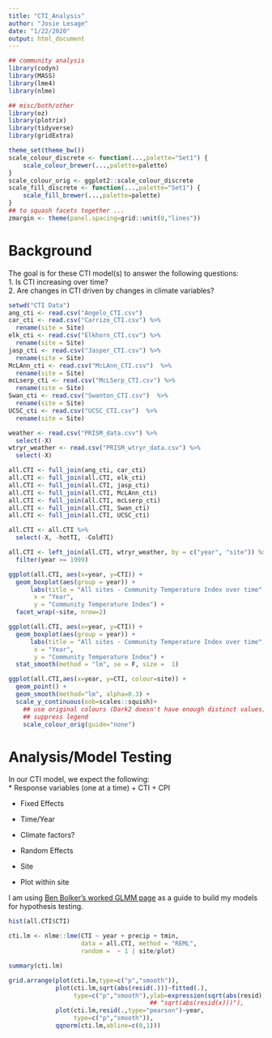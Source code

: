 ```yaml
---
title: "CTI_Analysis"
author: "Josie Lesage"
date: "1/22/2020"
output: html_document
---
```


```r
## community analysis
library(codyn)
library(MASS)
library(lme4)
library(nlme)

## misc/both/other
library(oz)
library(plotrix)
library(tidyverse)
library(gridExtra) 

```

```r
theme_set(theme_bw())
scale_colour_discrete <- function(...,palette="Set1") {
    scale_colour_brewer(...,palette=palette)
}
scale_colour_orig <- ggplot2::scale_colour_discrete
scale_fill_discrete <- function(...,palette="Set1") {
    scale_fill_brewer(...,palette=palette)
}
## to squash facets together ...
zmargin <- theme(panel.spacing=grid::unit(0,"lines"))
```


# Background

The goal is for these CTI model(s) to answer the following questions:  
1. Is CTI increasing over time?  
2. Are changes in CTI driven by changes in climate variables?  


```r
setwd("CTI Data")
ang_cti <- read.csv("Angelo_CTI.csv")
car_cti <- read.csv("Carrizo_CTI.csv") %>%
  rename(site = Site)
elk_cti <- read.csv("Elkhorn_CTI.csv") %>%
  rename(site = Site)
jasp_cti <- read.csv("Jasper_CTI.csv") %>%
  rename(site = Site)
McLAnn_cti <- read.csv("McLAnn_CTI.csv")  %>%
  rename(site = Site)
mcLserp_cti <- read.csv("McLSerp_CTI.csv") %>%
  rename(site = Site)
Swan_cti <- read.csv("Swanton_CTI.csv")  %>%
  rename(site = Site)
UCSC_cti <- read.csv("UCSC_CTI.csv")  %>%
  rename(site = Site)
```

```r
weather <- read.csv("PRISM_data.csv") %>%
  select(-X)
wtryr_weather <- read.csv("PRISM_wtryr_data.csv") %>%
  select(-X)
```

```r
all.CTI <- full_join(ang_cti, car_cti)
all.CTI <- full_join(all.CTI, elk_cti)
all.CTI <- full_join(all.CTI, jasp_cti)
all.CTI <- full_join(all.CTI, McLAnn_cti)
all.CTI <- full_join(all.CTI, mcLserp_cti)
all.CTI <- full_join(all.CTI, Swan_cti)
all.CTI <- full_join(all.CTI, UCSC_cti)

all.CTI <- all.CTI %>%
  select(-X, -hotTI, -ColdTI)

all.CTI <- left_join(all.CTI, wtryr_weather, by = c("year", "site")) %>%
  filter(year >= 1999)
```



```r
ggplot(all.CTI, aes(x=year, y=CTI)) +
  geom_boxplot(aes(group = year)) +
      labs(title = "All sites - Community Temperature Index over time",
       x = "Year",
       y = "Community Temperature Index") +
  facet_wrap(~site, nrow=2) 

ggplot(all.CTI, aes(x=year, y=CTI)) +
  geom_boxplot(aes(group = year)) +
      labs(title = "All sites - Community Temperature Index over time",
       x = "Year",
       y = "Community Temperature Index") +
  stat_smooth(method = "lm", se = F, size =  1)

ggplot(all.CTI,aes(x=year, y=CTI, colour=site)) +
  geom_point() +
  geom_smooth(method="lm", alpha=0.3) +
  scale_y_continuous(oob=scales::squish)+
    ## use original colours (Dark2 doesn't have enough distinct values)
    ## suppress legend
    scale_colour_orig(guide="none")
```


# Analysis/Model Testing

In our CTI model, we expect the following:  
* Response variables (one at a time)
+ CTI
+ CPI

* Fixed Effects
+ Time/Year
+ Climate factors?

* Random Effects
+ Site
+ Plot within site

I am using [Ben Bolker's worked GLMM page ](https://bbolker.github.io/mixedmodels-misc/ecostats_chap.html) as a guide to build my models for hypothesis testing. 

```r
hist(all.CTI$CTI)

cti.lm <- nlme::lme(CTI ~ year + precip + tmin,
                    data = all.CTI, method = "REML",
                    random =  ~ 1 | site/plot)

summary(cti.lm)
```

```r
grid.arrange(plot(cti.lm,type=c("p","smooth")),
             plot(cti.lm,sqrt(abs(resid(.)))~fitted(.),
                  type=c("p","smooth"),ylab=expression(sqrt(abs(resid)))),
                                       ## "sqrt(abs(resid(x)))"),
             plot(cti.lm,resid(.,type="pearson")~year,
                  type=c("p","smooth")),
             qqnorm(cti.lm,abline=c(0,1)))

```


